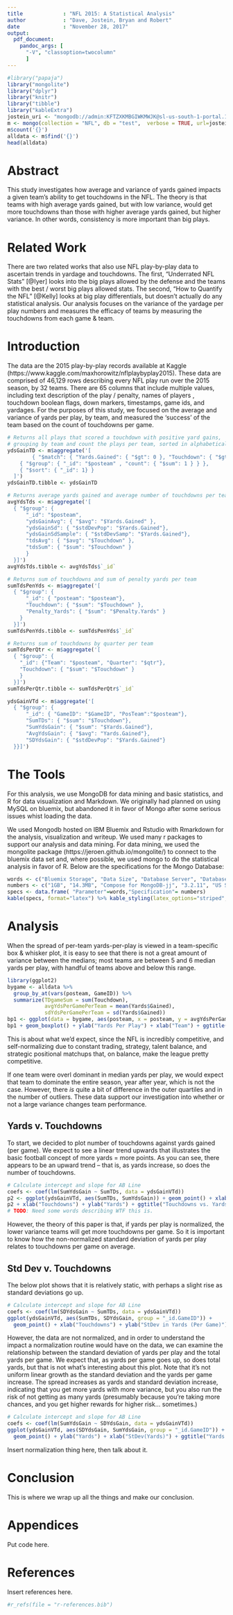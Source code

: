 ```yaml
---
title             : "NFL 2015: A Statistical Analysis"
author            : "Dave, Jostein, Bryan and Robert"
date              : "November 28, 2017"
output: 
  pdf_document: 
    pandoc_args: [
      "-V", "classoption=twocolumn"
      ]
---
```



```r
#library("papaja")
library("mongolite")
library("dplyr") 
library("knitr")
library("tibble")
library("kableExtra")
jostein_uri <- "mongodb://admin:KFTZXKMBGIWKMWJK@sl-us-south-1-portal.12.dblayer.com:28046,sl-us-south-1-portal.17.dblayer.com:28046/admin?3t.connection.name=JosteinDB&3t.connectTimeout=10000&3t.uriVersion=2&3t.certificatePreference=RootCACert:accept_any&3t.databases=admin,compose&3t.useClientCertPassword=false&readPreference=primary&ssl=true&3t.socketTimeout=0&3t.sharded=true&3t.connectionMode=multi"
m <- mongo(collection = "NFL", db = "test",  verbose = TRUE, url=jostein_uri, options = ssl_options(weak_cert_validation = T))
m$count('{}')
alldata <- m$find('{}')
head(alldata)
```

# Abstract
 This study investigates how average and variance of yards gained impacts a given team's ability to get touchdowns in the NFL. The theory is that teams with high average yards gained, but with low variance, would get more touchdowns than those with higher average yards gained, but higher variance.  In other words, consistency is more important than big plays.

# Related Work
There are two related works that also use NFL play-by-play data to ascertain trends in yardage and touchdowns.  The first, "Underrated NFL Stats" [@Iyer] looks into the big plays allowed by the defense and the teams with the best / worst big plays allowed stats.  The second, "How to Quantify the NFL" [@Kelly] looks at big play differentials, but doesn't actually do any statistical analysis.  Our analysis focuses on the variance of the yardage per play numbers and measures the efficacy of teams by measuring the touchdowns from each game & team.


# Introduction
The data are the 2015 play-by-play records available at Kaggle (https://www.kaggle.com/maxhorowitz/nflplaybyplay2015).  These data are comprised of 46,129 rows describing every NFL play run over the 2015 season, by 32 teams.  There are 65 columns that include multiple values, including text description of the play / penalty, names of players , touchdown boolean flags, down markers, timestamps, game ids, and yardages.  For the purposes of this study, we focused on the average and variance of yards per play, by team, and measured the 'success' of the team based on the count of touchdowns per game.  

```r
# Returns all plays that scored a touchdown with positive yard gains,
# grouping by team and count the plays per team, sorted in alphabetical order
ydsGainTD <- m$aggregate('[
		{ "$match": { "Yards.Gained": { "$gt": 0 }, "Touchdown": { "$gt": 0 } } },
    { "$group": { "_id": "$posteam" , "count": { "$sum": 1 } } },
    { "$sort": { "_id": 1} }
  ]')
ydsGainTD.tibble <- ydsGainTD

# Returns average yards gained and average number of touchdowns per team
avgYdsTds <- m$aggregate('[
  { "$group": {
      "_id": "$posteam",
      "ydsGainAvg": { "$avg": "$Yards.Gained" },
      "ydsGainSd": { "$stdDevPop": "$Yards.Gained"},
      "ydsGainSdSample": { "$stdDevSamp": "$Yards.Gained"},
      "tdsAvg": { "$avg": "$Touchdown" },
      "tdsSum": { "$sum": "$Touchdown" }
      }
  }]')
avgYdsTds.tibble <- avgYdsTds$`_id`

# Returns sum of touchdowns and sum of penalty yards per team
sumTdsPenYds <- m$aggregate('[
  { "$group": { 
      "_id": { "posteam": "$posteam"},
      "Touchdown": { "$sum": "$Touchdown" },
      "Penalty_Yards": { "$sum": "$Penalty.Yards" }
    }
  }]')
sumTdsPenYds.tibble <- sumTdsPenYds$`_id`

# Returns sum of touchdowns by quarter per team
sumTdsPerQtr <- m$aggregate('[
  { "$group": { 
    "_id": {"Team": "$posteam", "Quarter": "$qtr"},
    "Touchdown": { "$sum": "$Touchdown" }
    }
  }]')
sumTdsPerQtr.tibble <- sumTdsPerQtr$`_id`

ydsGainVTd <- m$aggregate('[
  { "$group": {
      "_id": { "GameID": "$GameID", "PosTeam":"$posteam"},
      "SumTDs": { "$sum": "$Touchdown"},
      "SumYdsGain": { "$sum": "$Yards.Gained"}, 
      "AvgYdsGain": { "$avg": "Yards.Gained"},
      "SDYdsGain": { "$stdDevPop": "$Yards.Gained"}
  }}]')

```

# The Tools
For this analysis, we use MongoDB for data mining and basic statistics, and R for data visualization and Markdown.  We originally had planned on using MySQL on bluemix, but abandoned it in favor of Mongo after some serious issues whist loading the data.  

We used Mongodb hosted on IBM Bluemix and Rstudio with Rmarkdown for the analysis, visualization and writeup.  We used many r packages to support our analysis and data mining.  For data mining, we used the mongolite package (https://jeroen.github.io/mongolite/) to connect to the bluemix data set and, where possible, we used mongo to do the statistical analysis in favor of R.  Below are the specifications for the Mongo Database:  
  
  

```r
words <- c("Bluemix Storage", "Data Size", "Database Server", "Database Version", "Database Location", "Cloud Hosting Service", "Processors", "Memory")
numbers <- c("1GB", "14.3MB", "Compose for MongoDB-jj", "3.2.11", "US South", "IBM Bluemix", "1 x 2.0 GHz Cores", "1GB RAM")
specs <- data.frame( "Parameter"=words,"Specification"= numbers)
kable(specs, format="latex") %>% kable_styling(latex_options="striped", font_size=8)
```

# Analysis

When the spread of per-team yards-per-play is viewed in a team-specific box \& whisker plot, it is easy to see that there is not a great amount of variance between the medians; most teams are between 5 and 6 median yards per play, with handful of teams above and below this range.  


```r
library(ggplot2)
bygame <- alldata %>%
  group_by_at(vars(posteam, GameID)) %>%
  summarize(TDgameSum = sum(Touchdown),
            avgYdsPerGamePerTeam = mean(Yards$Gained),
            sdYdsPerGamePerTeam = sd(Yards$Gained))
bp1 <- ggplot(data = bygame, aes(posteam, x = posteam, y = avgYdsPerGamePerTeam))
bp1 + geom_boxplot() + ylab("Yards Per Play") + xlab("Team") + ggtitle("Median Yards per Play (by Team)") + geom_hline(yintercept = median(bygame$avgYdsPerGamePerTeam)) # Added horizontal line for the median of avgYdsPerGamePerTeam
```  

This is about what we'd expect, since the NFL is incredibly competitive, and self-normalizing due to constant trading, strategy, talent balance, and strategic positional matchups that, on balance, make the league pretty competitive.  

If one team were overl dominant in median yards per play, we would expect that team to dominate the entire season, year after year, which is not the case.  However, there *is* quite a bit of difference in the outer quartiles and in the number of outliers.  These data support our investigation into whether or not a large variance changes team performance.

## Yards v. Touchdowns 
To start, we decided to plot number of touchdowns against yards gained (per game).  We expect to see a linear trend upwards that illustrates the basic football concept of more yards = more points.  As you can see, there appears to be an upward trend -- that is, as yards increase, so does the number of touchdowns.  

```r
# Calculate intercept and slope for AB Line
coefs <- coef(lm(SumYdsGain ~ SumTDs, data = ydsGainVTd))
p2 <- ggplot(ydsGainVTd, aes(SumTDs, SumYdsGain)) + geom_point() + xlab("")
p2 + xlab("Touchdowns") + ylab("Yards") + ggtitle("Touchdowns vs. Yards (Per Game)") + geom_abline(intercept = coefs[1], slope = coefs[2])
# TODO: Need some words describing WTF this is.

```  

However, the theory of this paper is that, if yards per play is normalized, the lower variance teams will get more touchdowns per game.  So it is important to know how the non-normalized standard deviation of yards per play relates to touchdowns per game on average.

## Std Dev v. Touchdowns
The below plot shows that it is relatively static, with perhaps a slight rise as standard deviations go up.  


```r
# Calculate intercept and slope for AB Line
coefs <- coef(lm(SDYdsGain ~ SumTDs, data = ydsGainVTd))
ggplot(ydsGainVTd, aes(SumTDs, SDYdsGain, group = "_id.GameID")) + 
  geom_point() + xlab("Touchdowns") + ylab("StDev in Yards (Per Game)") + ggtitle("Touchdowns vs. Variance in Yards Per Game") + geom_abline(intercept = coefs[1], slope = coefs[2])
```

However, the data are not normalized, and in order to understand the impact a normalization routine would have on the data, we can examine the relationship between the standard deviation of yards per play and the total yards per game.  We expect that, as yards per game goes up, so does total yards, but that is not what's interesting about this plot.  Note that it's not uniform linear growth as the standard deviation and the yards per game increase.  The spread increases as yards and standard deviation increase, indicating that you get more yards with more variance, but you also run the risk of not getting as many yards (presumably because you're taking more chances, and you get higher rewards for higher risk... sometimes.)  


```r
# Calculate intercept and slope for AB Line
coefs <- coef(lm(SumYdsGain ~ SDYdsGain, data = ydsGainVTd))
ggplot(ydsGainVTd, aes(SDYdsGain, SumYdsGain, group = "_id.GameID")) + 
  geom_point() + ylab("Yards") + xlab("StDev(Yards)") + ggtitle("Yards vs. StDev(Yards) per Game") + geom_abline(intercept = coefs[1], slope = coefs[2])
```
 
Insert normalization thing here, then talk about it.

# Conclusion

This is where we wrap up all the things and make our conclusion.

# Appendices
Put code here.

# References
Insert references here.
```r
#r_refs(file = "r-references.bib")
```

\setlength{\parindent}{-0.5in}
\setlength{\leftskip}{0.5in}
